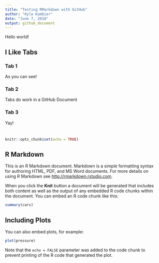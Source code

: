 ```yaml
---
title: "Testing RMarkdown with GitHub"
author: "Kyle Kumbier"
date: "June 7, 2018"
output: github_document
---
```


Hello world!

## I Like Tabs {.tabset .tabset-fade .tabset-pills}

### Tab 1

As you can see!

### Tab 2

Tabs do work in a GitHub Document

### Tab 3

Yay!

#

```r
knitr::opts_chunk$set(echo = TRUE)
```

## R Markdown

This is an R Markdown document. Markdown is a simple formatting syntax for authoring HTML, PDF, and MS Word documents. For more details on using R Markdown see <http://rmarkdown.rstudio.com>.

When you click the **Knit** button a document will be generated that includes both content as well as the output of any embedded R code chunks within the document. You can embed an R code chunk like this:

```r
summary(cars)
```

## Including Plots

You can also embed plots, for example:

```r
plot(pressure)
```

Note that the `echo = FALSE` parameter was added to the code chunk to prevent printing of the R code that generated the plot.
